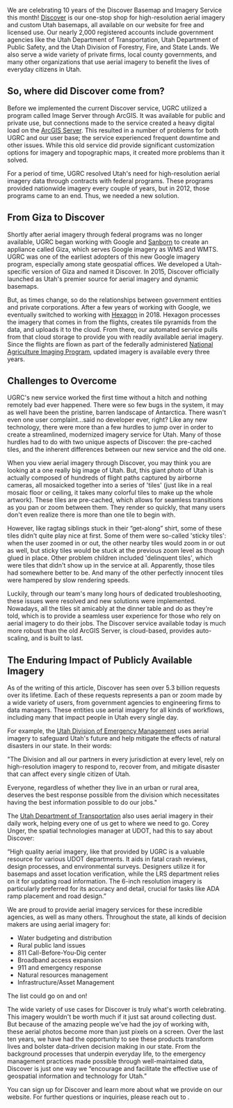 

We are celebrating 10 years of the Discover Basemap and Imagery Service this month! [Discover](/products/discover/) is our one-stop shop for high-resolution aerial imagery and custom Utah basemaps, all available on our website for free and licensed use. Our nearly 2,000 registered accounts include government agencies like the Utah Department of Transportation, Utah Department of Public Safety, and the Utah Division of Forestry, Fire, and State Lands. We also serve a wide variety of private firms, local county governments, and many other organizations that use aerial imagery to benefit the lives of everyday citizens in Utah.

## So, where did Discover come from?

Before we implemented the current Discover service, UGRC utilized a program called Image Server through ArcGIS. It was available for public and private use, but connections made to the service created a heavy digital load on the [ArcGIS Server](https://enterprise.arcgis.com/en/image/latest/get-started/windows/what-is-arcgis-image-server-.htm). This resulted in a number of problems for both UGRC and our user base; the service experienced frequent downtime and other issues. While this old service did provide significant customization options for imagery and topographic maps, it created more problems than it solved.

For a period of time, UGRC resolved Utah's need for high-resolution aerial imagery data through contracts with federal programs. These programs provided nationwide imagery every couple of years, but in 2012, those programs came to an end. Thus, we needed a new solution.

## From Giza to Discover

Shortly after aerial imagery through federal programs was no longer available, UGRC began working with Google and [Sanborn](https://sanborn.com/) to create an appliance called Giza, which serves Google imagery as WMS and WMTS. UGRC was one of the earliest adopters of this new Google imagery program, especially among state geospatial offices. We developed a Utah-specific version of Giza and named it Discover. In 2015, Discover officially launched as Utah's premier source for aerial imagery and dynamic basemaps.

But, as times change, so do the relationships between government entities and private corporations. After a few years of working with Google, we eventually switched to working with [Hexagon](https://hexagon.com/products/aerial-imagery) in 2018. Hexagon processes the imagery that comes in from the flights, creates tile pyramids from the data, and uploads it to the cloud. From there, our automated service pulls from that cloud storage to provide you with readily available aerial imagery. Since the flights are flown as part of the federally administered [National Agriculture Imaging Program](https://naip-usdaonline.hub.arcgis.com/), updated imagery is available every three years.

## Challenges to Overcome

UGRC's new service worked the first time without a hitch and nothing remotely bad ever happened. There were so few bugs in the system, it may as well have been the pristine, barren landscape of Antarctica. There wasn't even one user complaint…said no developer ever, right? Like any new technology, there were more than a few hurdles to jump over in order to create a streamlined, modernized imagery service for Utah. Many of those hurdles had to do with two unique aspects of Discover: the pre-cached tiles, and the inherent differences between our new service and the old one.

When you view aerial imagery through Discover, you may think you are looking at a one really big image of Utah. But, this giant photo of Utah is actually composed of hundreds of flight paths captured by airborne cameras, all mosaicked together into a series of 'tiles' (just like in a real mosaic floor or ceiling, it takes many colorful tiles to make up the whole artwork). These tiles are pre-cached, which allows for seamless transitions as you pan or zoom between them. They render so quickly, that many users don't even realize there is more than one tile to begin with.

However, like ragtag siblings stuck in their “get-along” shirt, some of these tiles didn't quite play nice at first. Some of them were so-called 'sticky tiles': when the user zoomed in or out, the other nearby tiles would zoom in or out as well, but sticky tiles would be stuck at the previous zoom level as though glued in place. Other problem children included 'delinquent tiles', which were tiles that didn't show up in the service at all. Apparently, those tiles had somewhere better to be. And many of the other perfectly innocent tiles were hampered by slow rendering speeds.

Luckily, through our team's many long hours of dedicated troubleshooting, these issues were resolved and new solutions were implemented. Nowadays, all the tiles sit amicably at the dinner table and do as they're told, which is to provide a seamless user experience for those who rely on aerial imagery to do their jobs. The Discover service available today is much more robust than the old ArcGIS Server, is cloud-based, provides auto-scaling, and is built to last.

## The Enduring Impact of Publicly Available Imagery

As of the writing of this article, Discover has seen over 5.3 billion requests over its lifetime. Each of these requests represents a pan or zoom made by a wide variety of users, from government agencies to engineering firms to data managers. These entities use aerial imagery for all kinds of workflows, including many that impact people in Utah every single day.

For example, the [Utah Division of Emergency Management](https://dem.utah.gov/) uses aerial imagery to safeguard Utah's future and help mitigate the effects of natural disasters in our state. In their words:

"The Division and all our partners in every jurisdiction at every level, rely on high-resolution imagery to respond to, recover from, and mitigate disaster that can affect every single citizen of Utah.

Everyone, regardless of whether they live in an urban or rural area, deserves the best response possible from the division which necessitates having the best information possible to do our jobs." 

The [Utah Department of Transportation](https://www.udot.utah.gov/connect/) also uses aerial imagery in their daily work, helping every one of us get to where we need to go. Corey Unger, the spatial technologies manager at UDOT, had this to say about Discover:

“High quality aerial imagery, like that provided by UGRC is a valuable resource for various UDOT departments. It aids in fatal crash reviews, design processes, and environmental surveys. Designers utilize it for basemaps and asset location verification, while the LRS department relies on it for updating road information. The 6-inch resolution imagery is particularly preferred for its accuracy and detail, crucial for tasks like ADA ramp placement and road design.”

We are proud to provide aerial imagery services for these incredible agencies, as well as many others. Throughout the state, all kinds of decision makers are using aerial imagery for:

- Water budgeting and distribution
- Rural public land issues
- 811 Call-Before-You-Dig center
- Broadband access expansion 
- 911 and emergency response 
- Natural resources management
- Infrastructure/Asset Management

The list could go on and on!

The wide variety of use cases for Discover is truly what's worth celebrating. This imagery wouldn't be worth much if it just sat around collecting dust. But because of the amazing people we've had the joy of working with, these aerial photos become more than just pixels on a screen. Over the last ten years, we have had the opportunity to see these products transform lives and bolster data-driven decision making in our state. From the background processes that underpin everyday life, to the emergency management practices made possible through well-maintained data, Discover is just one way we “encourage and facilitate the effective use of geospatial information and technology for Utah.”

You can sign up for Discover and learn more about what we provide on our website. For further questions or inquiries, please reach out to <Contacts inline subject={frontmatter.title} contactKey='elevation' />.
